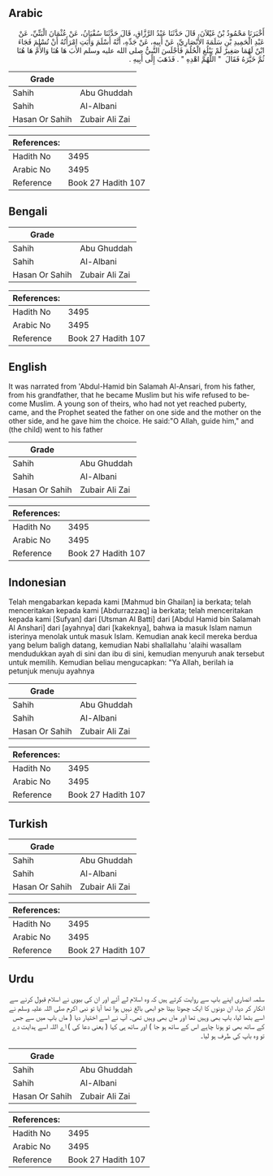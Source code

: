 ## Arabic


<div dir="rtl" lang="ar" style={{fontSize:'larger',backgroundColor:'#f8f9fa',padding:20}}>
أَخْبَرَنَا مَحْمُودُ بْنُ غَيْلاَنَ، قَالَ حَدَّثَنَا عَبْدُ الرَّزَّاقِ، قَالَ حَدَّثَنَا سُفْيَانُ، عَنْ عُثْمَانَ الْبَتِّيِّ، عَنْ عَبْدِ الْحَمِيدِ بْنِ سَلَمَةَ الأَنْصَارِيِّ، عَنْ أَبِيهِ، عَنْ جَدِّهِ، أَنَّهُ أَسْلَمَ وَأَبَتِ امْرَأَتُهُ أَنْ تُسْلِمَ فَجَاءَ ابْنٌ لَهُمَا صَغِيرٌ لَمْ يَبْلُغِ الْحُلُمَ فَأَجْلَسَ النَّبِيُّ صلى الله عليه وسلم الأَبَ هَا هُنَا وَالأُمَّ هَا هُنَا ثُمَّ خَيَّرَهُ فَقَالَ ‏ "‏ اللَّهُمَّ اهْدِهِ ‏"‏ ‏.‏ فَذَهَبَ إِلَى أَبِيهِ ‏.‏
</div>
<div style={{backgroundColor:'#f8f9fa',padding:20, marginBottom: 10}}><table> <thead> <tr> <th>Grade</th> <th></th> </tr> </thead> <tbody> <tr><td>Sahih</td><td>Abu Ghuddah</td></tr><tr><td>Sahih</td><td>Al-Albani</td></tr><tr><td>Hasan Or Sahih</td><td>Zubair Ali Zai</td></tr></tbody></table><table> <thead> <tr> <th>References:</th> <th></th> </tr> </thead> <tbody><tr><td>Hadith No</td><td>3495</td></tr><tr><td>Arabic No</td><td>3495</td></tr><tr><td>Reference</td><td>Book 27 Hadith 107</td></tr></tbody></table></div>

## Bengali


<div dir="ltr" lang="bn" style={{fontSize:'larger',backgroundColor:'#f8f9fa',padding:20}}>

</div>
<div style={{backgroundColor:'#f8f9fa',padding:20, marginBottom: 10}}><table> <thead> <tr> <th>Grade</th> <th></th> </tr> </thead> <tbody> <tr><td>Sahih</td><td>Abu Ghuddah</td></tr><tr><td>Sahih</td><td>Al-Albani</td></tr><tr><td>Hasan Or Sahih</td><td>Zubair Ali Zai</td></tr></tbody></table><table> <thead> <tr> <th>References:</th> <th></th> </tr> </thead> <tbody><tr><td>Hadith No</td><td>3495</td></tr><tr><td>Arabic No</td><td>3495</td></tr><tr><td>Reference</td><td>Book 27 Hadith 107</td></tr></tbody></table></div>

## English


<div dir="ltr" lang="en" style={{fontSize:'larger',backgroundColor:'#f8f9fa',padding:20}}>
It was narrated from 'Abdul-Hamid bin Salamah Al-Ansari, from his father, from his grandfather, that he became Muslim but his wife refused to become Muslim. A young son of theirs, who had not yet reached puberty, came, and the Prophet seated the father on one side and the mother on the other side, and he gave him the choice. He said:"O Allah, guide him," and (the child) went to his father
</div>
<div style={{backgroundColor:'#f8f9fa',padding:20, marginBottom: 10}}><table> <thead> <tr> <th>Grade</th> <th></th> </tr> </thead> <tbody> <tr><td>Sahih</td><td>Abu Ghuddah</td></tr><tr><td>Sahih</td><td>Al-Albani</td></tr><tr><td>Hasan Or Sahih</td><td>Zubair Ali Zai</td></tr></tbody></table><table> <thead> <tr> <th>References:</th> <th></th> </tr> </thead> <tbody><tr><td>Hadith No</td><td>3495</td></tr><tr><td>Arabic No</td><td>3495</td></tr><tr><td>Reference</td><td>Book 27 Hadith 107</td></tr></tbody></table></div>

## Indonesian


<div dir="ltr" lang="id" style={{fontSize:'larger',backgroundColor:'#f8f9fa',padding:20}}>
Telah mengabarkan kepada kami [Mahmud bin Ghailan] ia berkata; telah menceritakan kepada kami [Abdurrazzaq] ia berkata; telah menceritakan kepada kami [Sufyan] dari [Utsman Al Batti] dari [Abdul Hamid bin Salamah Al Anshari] dari [ayahnya] dari [kakeknya], bahwa ia masuk Islam namun isterinya menolak untuk masuk Islam. Kemudian anak kecil mereka berdua yang belum baligh datang, kemudian Nabi shallallahu 'alaihi wasallam mendudukkan ayah di sini dan ibu di sini, kemudian menyuruh anak tersebut untuk memilih. Kemudian beliau mengucapkan: "Ya Allah, berilah ia petunjuk menuju ayahnya
</div>
<div style={{backgroundColor:'#f8f9fa',padding:20, marginBottom: 10}}><table> <thead> <tr> <th>Grade</th> <th></th> </tr> </thead> <tbody> <tr><td>Sahih</td><td>Abu Ghuddah</td></tr><tr><td>Sahih</td><td>Al-Albani</td></tr><tr><td>Hasan Or Sahih</td><td>Zubair Ali Zai</td></tr></tbody></table><table> <thead> <tr> <th>References:</th> <th></th> </tr> </thead> <tbody><tr><td>Hadith No</td><td>3495</td></tr><tr><td>Arabic No</td><td>3495</td></tr><tr><td>Reference</td><td>Book 27 Hadith 107</td></tr></tbody></table></div>

## Turkish


<div dir="ltr" lang="tr" style={{fontSize:'larger',backgroundColor:'#f8f9fa',padding:20}}>

</div>
<div style={{backgroundColor:'#f8f9fa',padding:20, marginBottom: 10}}><table> <thead> <tr> <th>Grade</th> <th></th> </tr> </thead> <tbody> <tr><td>Sahih</td><td>Abu Ghuddah</td></tr><tr><td>Sahih</td><td>Al-Albani</td></tr><tr><td>Hasan Or Sahih</td><td>Zubair Ali Zai</td></tr></tbody></table><table> <thead> <tr> <th>References:</th> <th></th> </tr> </thead> <tbody><tr><td>Hadith No</td><td>3495</td></tr><tr><td>Arabic No</td><td>3495</td></tr><tr><td>Reference</td><td>Book 27 Hadith 107</td></tr></tbody></table></div>

## Urdu


<div dir="rtl" lang="ur" style={{fontSize:'larger',backgroundColor:'#f8f9fa',padding:20}}>
سلمہ انصاری اپنے باپ سے روایت کرتے ہیں کہ وہ اسلام لے آئے اور ان کی بیوی نے اسلام قبول کرنے سے انکار کر دیا، ان دونوں کا ایک چھوٹا بیٹا جو ابھی بالغ نہیں ہوا تھا آیا تو نبی اکرم صلی اللہ علیہ وسلم نے اسے بٹھا لیا، باپ بھی وہیں تھا اور ماں بھی وہیں تھی۔ آپ نے اسے اختیار دیا ( ماں باپ میں سے جس کے ساتھ بھی تو ہونا چاہے اس کے ساتھ ہو جا ) اور ساتھ ہی کہا ( یعنی دعا کی ) اے اللہ اسے ہدایت دے تو وہ باپ کی طرف ہو لیا۔
</div>
<div style={{backgroundColor:'#f8f9fa',padding:20, marginBottom: 10}}><table> <thead> <tr> <th>Grade</th> <th></th> </tr> </thead> <tbody> <tr><td>Sahih</td><td>Abu Ghuddah</td></tr><tr><td>Sahih</td><td>Al-Albani</td></tr><tr><td>Hasan Or Sahih</td><td>Zubair Ali Zai</td></tr></tbody></table><table> <thead> <tr> <th>References:</th> <th></th> </tr> </thead> <tbody><tr><td>Hadith No</td><td>3495</td></tr><tr><td>Arabic No</td><td>3495</td></tr><tr><td>Reference</td><td>Book 27 Hadith 107</td></tr></tbody></table></div>